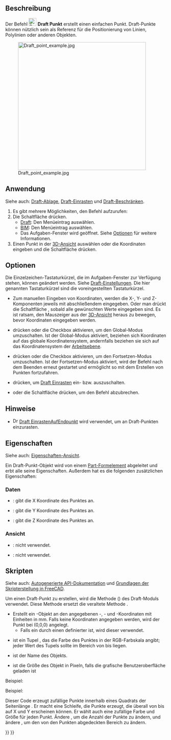 <languages/>

{{Docnav/de
|[[Draft_BezCurve/de|Bézierkurve]]
|[[Draft_Facebinder/de|Flächenbinder]]
|[[Draft_Workbench/de|Draft]]
|IconL=Draft_BezCurve.svg 
|IconR=Draft_Facebinder.svg 
|IconC=Workbench_Draft.svg
}}

{{GuiCommand/de
|Name=Draft Point
|Name/de=Draft Punkt
|MenuLocation=Zeichnen → Punkt<br>2D-Zeichnen → Punkt
|Workbenches=[[Draft_Workbench/de|Draft]], [[BIM_Workbench/de|BIM]]
|Version=0.7
}}

<span id="Description"></span>
==Beschreibung==

Der Befehl [[Image:Draft_Point.svg|24px]] '''Draft Punkt''' erstellt einen einfachen Punkt.
Draft-Punkte können nützlich sein als Referenz für die Positionierung von Linien, Polylinien oder anderen Objekten.

[[Image:Draft_point_example.jpg|400px]]

<span id="Usage"></span>
==Anwendung==

Siehe auch: [[Draft_Tray/de|Draft-Ablage]], [[Draft_Snap/de|Draft-Einrasten]] und [[Draft_Constrain/de|Draft-Beschränken]].

# Es gibt mehrere Möglichkeiten, den Befehl aufzurufen:
# Die Schaltfläche {{Button|[[Image:Draft_Point.svg|16px]] [[Draft_Point/de|Punkt]]}} drücken.
#* [[Draft_Workbench/de|Draft]]: Den Menüeintrag {{MenuCommand|Zeichnen → [[Image:Draft_Point.svg|16px]] Punkt}} auswählen.
#* [[BIM_Workbench/de|BIM]]: Den Menüeintrag {{MenuCommand|2D-Zeichnen → [[Image:Draft_Point.svg|16px]] Punkt}} auswählen.
#* Das Aufgaben-Fenster {{MenuCommand|Punkt}} wird geöffnet. Siehe [[#Optionen|Optionen]] für weitere Informationen.
# Einen Punkt in der [[3D_View/de|3D-Ansicht]] auswählen oder die Koordinaten eingeben und die Schaltfläche {{Button|[[Image:Draft_AddPoint.svg|16px]] Punkt eingeben}} drücken.

<span id="Options"></span>
==Optionen==

Die Einzelzeichen-Tastaturkürzel, die im Aufgaben-Fenster zur Verfügung stehen, können geändert werden. Siehe [[Draft_Preferences/de|Draft-Einstellungen]]. Die hier genannten Tastaturkürzel sind die voreingestellten Tastaturkürzel.

* Zum manuellen Eingeben von Koordinaten, werden die X-, Y- und Z-Komponenten jeweils mit abschließendem {{KEY|Enter}} eingegeben. Oder man drückt die Schaltfläche {{Button|[[Image:Draft_AddPoint.svg|16px]] Punkt eingeben}}, sobald alle gewünschten Werte eingegeben sind. Es ist ratsam, den Mauszeiger aus der [[3D_View/de|3D-Ansicht]] heraus zu bewegen, bevor Koordinaten eingegeben werden.
* {{KEY|G}} drücken oder die Checkbox {{MenuCommand|Global}} aktivieren, um den Global-Modus umzuschalten. Ist der Global-Modus aktiviert, beziehen sich Koordinaten auf das globale Koordinatensystem, andernfalls beziehen sie sich auf das Koordinatensystem der [[Draft_SelectPlane/de|Arbeitsebene]].
* {{KEY|N}} drücken oder die Checkbox {{MenuCommand|Fortsetzen}} aktivieren, um den Fortsetzen-Modus umzuschalten. Ist der Fortsetzen-Modus aktiviert, wird der Befehl nach dem Beenden erneut gestartet und ermöglicht so mit dem Erstellen von Punkten fortzufahren.
* {{KEY|S}} drücken, um [[Draft_Snap/de|Draft Einrasten]] ein- bzw. auszuschalten.
* {{KEY|Esc}} oder die Schaltfläche {{Button|Schließen}} drücken, um den Befehl abzubrechen.

<span id="Notes"></span>
==Hinweise==

* [[Image:Draft_Snap_Endpoint.svg|16px]] [[Draft_Snap_Endpoint|Draft EinrastenAufEndpunkt]] wird verwendet, um an Draft-Punkten einzurasten.

<span id="Properties"></span>
==Eigenschaften==

Siehe auch: [[Property_View/de|Eigenschaften-Ansicht]].

Ein Draft-Punkt-Objekt wird von einem [[Part_Feature/de|Part-Formelement]] abgeleitet und erbt alle seine Eigenschaften. Außerdem hat es die folgenden zusätzlichen Eigenschaften:

<span id="Data"></span>
===Daten===

{{TitleProperty|Draft}}

* {{PropertyData/de|X|Abstand}}: gibt die X Koordinate des Punktes an.
* {{PropertyData/de|Y|Abstand}}: gibt die Y Koordinate des Punktes an.
* {{PropertyData/de|Z|Abstand}}: gibt die Z Koordinate des Punktes an.

<span id="View"></span>
===Ansicht===

{{TitleProperty|Draft}}

* {{PropertyView/de|Pattern|Enumeration|Hidden}}: nicht verwendet.
* {{PropertyView/de|Pattern Size|Float|Hidden}}: nicht verwendet.

<span id="Scripting"></span>
==Skripten==

Siehe auch: [https://freecad.github.io/SourceDoc/ Autogenerierte API-Dokumentation] und [[FreeCAD_Scripting_Basics/de|Grundlagen der Skripterstellung in FreeCAD]].

Um einen Draft-Punkt zu erstellen, wird die Methode {{incode|make_point}} ({{Version/de|0.19}}) des Draft-Moduls verwendet. Diese Methode ersetzt die veraltete Methode {{incode|makePoint}}.

{{Code|code=
point = make_point(X=0, Y=0, Z=0, color=None, name="Point", point_size=5)
point = make_point(point, Y=0, Z=0, color=None, name="Point", point_size=5)
}}

* Erstellt ein {{incode|Punkt}}-Objekt an den angegebenen {{incode|X}}-, {{incode|Y}}- und {{incode|Z}}-Koordinaten mit Einheiten in mm. Falls keine Koordinaten angegeben werden, wird der Punkt bei (0,0,0) angelegt.
** Falls {{incode|X}} ein durch einen {{incode|FreeCAD.Vector}} definierter {{incode|Punkt}} ist, wird dieser verwendet.
* {{incode|color}} ist ein Tupel {{incode|(R, G, B)}}, das die Farbe des Punktes in der RGB-Farbskala angibt; jeder Wert des Tupels sollte im Bereich von {{incode|0}} bis {{incode|1}} liegen.
* {{incode|name}} ist der Name des Objekts.
* {{incode|point_size}} ist die Größe des Objekt in Pixeln, falls die grafische Benutzeroberfläche geladen ist

Beispiel:

{{Code|code=
import FreeCAD as App
import Draft

doc = App.newDocument()

point1 = Draft.make_point(1600, 1400, 0)

p2 = App.Vector(-3200, 1800, 0)
point2 = Draft.make_point(p2, color=(0.5, 0.3, 0.6), point_size=10)

doc.recompute()
}}

Beispiel:

Dieser Code erzeugt {{incode|N}} zufällige Punkte innerhalb eines Quadrats der Seitenlänge {{incode|2L}}. Er macht eine Schleife, die {{incode|N}} Punkte erzeugt, die überall von {{incode|-L}} bis {{incode|+L}} auf X und Y erscheinen können. Er wählt auch eine zufällige Farbe und Größe für jeden Punkt. Ändere {{incode|N}}, um die Anzahl der Punkte zu ändern, und ändere {{incode|L}}, um den von den Punkten abgedeckten Bereich zu ändern.

{{Code|code=
import random
import FreeCAD as App
import Draft

doc = App.newDocument()

L = 1000
centered = App.Placement(App.Vector(-L, -L, 0), App.Rotation())
rectangle = Draft.make_rectangle(2*L, 2*L, placement=centered)

N = 10
for i in range(N):
    x = 2*L*random.random() - L
    y = 2*L*random.random() - L
    z = 0
    r = random.random()
    g = random.random()
    b = random.random()
    size = 15*random.random() + 5
    Draft.make_point(x, y, z, color=(r, g, b), point_size=size)

doc.recompute()
}}


{{Docnav/de
|[[Draft_BezCurve/de|Bézierkurve]]
|[[Draft_Facebinder/de|Flächenbinder]]
|[[Draft_Workbench/de|Draft]]
|IconL=Draft_BezCurve.svg 
|IconR=Draft_Facebinder.svg 
|IconC=Workbench_Draft.svg
}}

{{Draft Tools navi{{#translation:}}}}
{{Userdocnavi{{#translation:}}}}